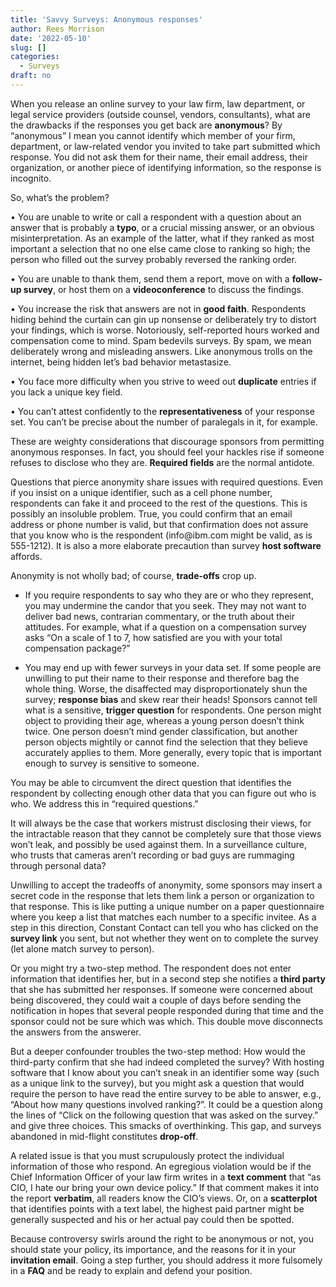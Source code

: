 ```yaml
---
title: 'Savvy Surveys: Anonymous responses'
author: Rees Morrison
date: '2022-05-10'
slug: []
categories:
  - Surveys
draft: no
---
```


When you release an online survey to your law firm, law department, or legal service providers (outside counsel, vendors, consultants), what are the drawbacks if the responses you get back are **anonymous**?  By “anonymous” I mean you cannot identify which member of your firm,  department, or law-related vendor you invited to take part submitted which response.  You did not ask them for their name, their email address, their organization, or another piece of identifying information, so the response is incognito.

So, what’s the problem?

•	You are unable to write or call a respondent with a question about an answer that is probably a **typo**, or a crucial missing answer, or an obvious misinterpretation.  As an example of the latter, what if they ranked as most important a selection that no one else came close to ranking so high; the person who filled out the survey probably reversed the ranking order.

•	You are unable to thank them, send them a report, move on with a **follow-up survey**, or host them on a **videoconference** to discuss the findings.

•	You increase the risk that answers are not in **good faith**.  Respondents hiding behind the curtain can gin up nonsense or deliberately try to distort your findings, which is worse.  Notoriously, self-reported hours worked and compensation come to mind.  Spam bedevils surveys.  By spam, we mean deliberately wrong and misleading answers.  Like anonymous trolls on the internet, being hidden let’s bad behavior metastasize.

•	You face more difficulty when you strive to weed out **duplicate** entries if you lack a unique key field.

•	You can’t attest confidently to the **representativeness** of your response set.  You can’t be precise about the number of paralegals in it, for example.

These are weighty considerations that discourage sponsors from permitting anonymous responses.  In fact, you should feel your hackles rise if someone refuses to disclose who they are.  **Required fields** are the normal antidote.

Questions that pierce anonymity share issues with required questions.  Even if you insist on a unique identifier, such as a cell phone number, respondents can fake it and proceed to the rest of the questions.  This is possibly an insoluble problem.  True, you could confirm that an email address or phone number is valid, but that confirmation does not assure that you know who is the respondent (info@ibm.com might be valid, as is 555-1212).  It is also a more elaborate precaution than survey **host software** affords.

Anonymity is not wholly bad; of course, **trade-offs** crop up.  

-	If you require respondents to say who they are or who they represent, you may undermine the candor that you seek.  They may not want to deliver bad news, contrarian commentary, or the truth about their attitudes.  For example, what if a question on a compensation survey asks “On a scale of 1 to 7, how satisfied are you with your total compensation package?”

-	You may end up with fewer surveys in your data set.  If some people are unwilling to put their name to their response and therefore bag the whole thing.  Worse, the disaffected may disproportionately shun the survey; **response bias** and skew rear their heads!  Sponsors cannot tell what is a sensitive, **trigger question** for respondents.  One person might object to providing their age, whereas a young person doesn’t think twice.  One person doesn’t mind gender classification, but another person objects mightily or cannot find the selection that they believe accurately applies to them.  More generally, every topic that is important enough to survey is sensitive to someone.

You may be able to circumvent the direct question that identifies the respondent by collecting enough other data that you can figure out who is who.  We address this in “required questions.”

It will always be the case that workers mistrust disclosing their views, for the intractable reason that they cannot be completely sure that those views won’t leak, and possibly be used against them.  In a surveillance culture, who trusts that cameras aren’t recording or bad guys are rummaging through personal data?

Unwilling to accept the tradeoffs of anonymity, some sponsors may insert a secret code in the response that lets them link a person or organization to that response.  This is like putting a unique number on a paper questionnaire where you keep a list that matches each number to a specific invitee.  As a step in this direction, Constant Contact can tell you who has clicked on the **survey link** you sent, but not whether they went on to complete the survey (let alone match survey to person).  

Or you might try a two-step method.  The respondent does not enter information that identifies her, but in a second step she notifies a **third party** that she has submitted her responses.  If someone were concerned about being discovered, they could wait a couple of days before sending the notification in hopes that several people responded during that time and the sponsor could not be sure which was which.  This double move disconnects the answers from the answerer.

But a deeper confounder troubles the two-step method:  How would the third-party confirm that she had indeed completed the survey?  With hosting software that I know about you can’t sneak in an identifier some way (such as a unique link to the survey), but you might ask a question that would require the person to have read the entire survey to be able to answer, e.g., “About how many questions involved ranking?”.  It could be a question along the lines of “Click on the following question that was asked on the survey.” and give three choices.  This smacks of overthinking.  This gap, and surveys abandoned in mid-flight constitutes **drop-off**.

A related issue is that you must scrupulously protect the individual information of those who respond.  An egregious violation would be if the Chief Information Officer of your law firm writes in a **text comment** that “as CIO, I hate our bring your own device policy.”  If that comment makes it into the report **verbatim**, all readers know the CIO’s views.  Or, on a **scatterplot** that identifies points with a text label, the highest paid partner might be generally suspected and his or her actual pay could then be spotted.

Because controversy swirls around the right to be anonymous or not, you should state your policy, its importance, and the reasons for it in your **invitation email**.  Going a step further, you should address it more fulsomely in a **FAQ** and be ready to explain and defend your position.

